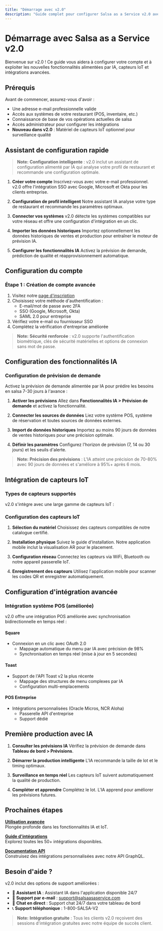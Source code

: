 ```yaml
---
title: "Démarrage avec v2.0"
description: "Guide complet pour configurer Salsa as a Service v2.0 avec fonctionnalités IA et intégration IoT"
---
```


# Démarrage avec Salsa as a Service v2.0

Bienvenue sur v2.0 ! Ce guide vous aidera à configurer votre compte et à exploiter les nouvelles fonctionnalités alimentées par IA, capteurs IoT et intégrations avancées.

## Prérequis

Avant de commencer, assurez-vous d'avoir :

- Une adresse e-mail professionnelle valide
- Accès aux systèmes de votre restaurant (POS, inventaire, etc.)
- Connaissance de base de vos opérations actuelles de salsa
- Accès administrateur pour configurer les intégrations
- **Nouveau dans v2.0** : Matériel de capteurs IoT optionnel pour surveillance qualité

## Assistant de configuration rapide

> **Note:**
**Configuration intelligente** : v2.0 inclut un assistant de configuration alimenté par IA qui analyse votre profil de restaurant et recommande une configuration optimale.



1. **Créer votre compte**
   Inscrivez-vous avec votre e-mail professionnel. v2.0 offre l'intégration SSO avec Google, Microsoft et Okta pour les clients entreprise.

2. **Configuration de profil intelligent**
   Notre assistant IA analyse votre type de restaurant et recommande les paramètres optimaux.

3. **Connecter vos systèmes**
   v2.0 détecte les systèmes compatibles sur votre réseau et offre une configuration d'intégration en un clic.

4. **Importer les données historiques**
   Importez optionnellement les données historiques de ventes et production pour entraîner le moteur de prévision IA.

5. **Configurer les fonctionnalités IA**
   Activez la prévision de demande, prédiction de qualité et réapprovisionnement automatique.



## Configuration du compte

### Étape 1 : Création de compte avancée

1. Visitez notre [page d'inscription](https://app.salsaasaservice.com/signup)
2. Choisissez votre méthode d'authentification :
   - E-mail/mot de passe avec 2FA
   - SSO (Google, Microsoft, Okta)
   - SAML 2.0 pour entreprise
3. Vérifiez votre e-mail ou fournisseur SSO
4. Complétez la vérification d'entreprise améliorée

> **Note:**
**Sécurité renforcée** : v2.0 supporte l'authentification biométrique, clés de sécurité matérielles et options de connexion sans mot de passe.


## Configuration des fonctionnalités IA

### Configuration de prévision de demande

Activez la prévision de demande alimentée par IA pour prédire les besoins en salsa 7-30 jours à l'avance :


1. **Activer les prévisions**
   Allez dans **Fonctionnalités IA > Prévision de demande** et activez la fonctionnalité.

2. **Connecter les sources de données**
   Liez votre système POS, système de réservation et toutes sources de données externes.

3. **Import de données historiques**
   Importez au moins 90 jours de données de ventes historiques pour une précision optimale.

4. **Définir les paramètres**
   Configurez l'horizon de prévision (7, 14 ou 30 jours) et les seuils d'alerte.



> **Note:**
**Précision des prévisions** : L'IA atteint une précision de 70-80% avec 90 jours de données et s'améliore à 95%+ après 6 mois.


## Intégration de capteurs IoT

### Types de capteurs supportés

v2.0 s'intègre avec une large gamme de capteurs IoT :




### Configuration des capteurs IoT


1. **Sélection du matériel**
   Choisissez des capteurs compatibles de notre catalogue certifié.

2. **Installation physique**
   Suivez le guide d'installation. Notre application mobile inclut la visualisation AR pour le placement.

3. **Configuration réseau**
   Connectez les capteurs via WiFi, Bluetooth ou notre appareil passerelle IoT.

4. **Enregistrement des capteurs**
   Utilisez l'application mobile pour scanner les codes QR et enregistrer automatiquement.



## Configuration d'intégration avancée

### Intégration système POS (améliorée)

v2.0 offre une intégration POS améliorée avec synchronisation bidirectionnelle en temps réel :


#### Square

- Connexion en un clic avec OAuth 2.0
    - Mappage automatique du menu par IA avec précision de 98%
    - Synchronisation en temps réel (mise à jour en 5 secondes)

#### Toast

- Support de l'API Toast v2 la plus récente
    - Mappage des structures de menu complexes par IA
    - Configuration multi-emplacements

#### POS Entreprise

- Intégrations personnalisées (Oracle Micros, NCR Aloha)
    - Passerelle API d'entreprise
    - Support dédié



## Première production avec IA


1. **Consulter les prévisions IA**
   Vérifiez la prévision de demande dans **Tableau de bord > Prévisions**.

2. **Démarrer la production intelligente**
   L'IA recommande la taille de lot et le timing optimaux.

3. **Surveillance en temps réel**
   Les capteurs IoT suivent automatiquement la qualité de production.

4. **Compléter et apprendre**
   Complétez le lot. L'IA apprend pour améliorer les prévisions futures.



## Prochaines étapes


**[Utilisation avancée](/fr/v2/utilisation-avancee)**  
Plongée profonde dans les fonctionnalités IA et IoT.

**[Guide d'intégrations](/fr/v2/integrations)**  
Explorez toutes les 50+ intégrations disponibles.

**[Documentation API](/fr/v2/reference-api)**  
Construisez des intégrations personnalisées avec notre API GraphQL.



## Besoin d'aide ?

v2.0 inclut des options de support améliorées :

- 🤖 **Assistant IA** : Assistant IA dans l'application disponible 24/7
- 📧 **Support par e-mail** : support@salsaasaservice.com
- 💬 **Chat en direct** : Support chat 24/7 dans votre tableau de bord
- 📞 **Support téléphonique** : 1-800-SALSA-V2

> **Note:**
**Intégration gratuite** : Tous les clients v2.0 reçoivent des sessions d'intégration gratuites avec notre équipe de succès client.

